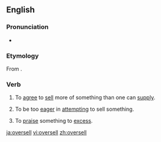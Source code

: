 ==English==

===Pronunciation===
* {{IPA|/ˈovəɻsɛl/}}
*: {{rhymes|ɛl}}

===Etymology===
From {{prefix|over|sell}}.

===Verb===
{{en-verb|oversells|overselling|oversold}} 

# {{context|transitive|lang=en}} To [[agree]] to [[sell]] more of something than one can [[supply]].
# {{context|transitive|lang=en}} To be too [[eager]] in [[attempting]] to sell something.
# {{context|transitive|lang=en}} To [[praise]] something to [[excess]].

[[ja:oversell]]
[[vi:oversell]]
[[zh:oversell]]